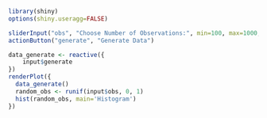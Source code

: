 
```r
library(shiny)
options(shiny.useragg=FALSE)
```


```r
sliderInput("obs", "Choose Number of Observations:", min=100, max=1000, value=100)
actionButton("generate", "Generate Data")

data_generate <- reactive({
    input$generate
})
renderPlot({
  data_generate()
  random_obs <- runif(input$obs, 0, 1)
  hist(random_obs, main='Histogram')
})
```



<!-- ## COMPILE FROM CLI
    Rscript -e "rmarkdown::run('TrialApp0_Histogram.Rmd')"
-->
